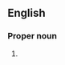 {{also|northern lights}}

==English==

===Proper noun===
{{en-proper noun|head=[[northern|Northern]] [[lights|Lights]]}}

# {{alt case|en|northern lights}}